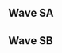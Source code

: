 {{DISPLAYTITLE:Canada Cup 2017: ''Melee'' Singles Pools}}{{SetGame|melee}}
{{tabs static
|name1=Overview
|link1=Canada Cup/2017/Melee
|name2=Singles Pools
|link2=Canada Cup/2017/Melee/Singles Pools
|name3=Singles Bracket
|link3=Canada Cup/2017/Melee/Singles Bracket
|name4=Doubles Bracket
|link4=Canada Cup/2017/Melee/Doubles Bracket
|This=2
}}
==Wave SA==
{{Box|start|padding=4em}}
==={{HiddenSort|SA1}}===
{{GroupTableStart |Bracket SA1|width=300px}}
{{GroupTableSlot|n0ne|flag=ni|win_m=3|lose_m=0|place=1|bg=up|go={{advance|Canada Cup/2017/Melee/Singles Bracket#Winners Bracket}}}}
{{GroupTableSlot|Ginger|flag=us|win_m=3|lose_m=0|place=1|bg=up|go={{advance|Canada Cup/2017/Melee/Singles Bracket#Winners Bracket}}}}
{{GroupTableSlot|DarkGenex|flag=us|win_m=3|lose_m=1|place=3|bg=stay|go={{advance|Canada Cup/2017/Melee/Singles Bracket#Losers Bracket}}}}
{{GroupTableSlot|JKJ|flag=us|win_m=3|lose_m=1|place=3|bg=stay|go={{advance|Canada Cup/2017/Melee/Singles Bracket#Losers Bracket}}}}
{{GroupTableSlot|DAC|flag=ca|win_m=4|lose_m=2|place=5|bg=down}}
{{GroupTableSlot|Turtle|flag=ca|win_m=3|lose_m=2|place=5|bg=down}}
{{GroupTableSlot|JOATguy|flag=ca|win_m=3|lose_m=2|place=7|bg=down}}
{{GroupTableSlot|Toffee|flag=ca|win_m=2|lose_m=2|place=7|bg=down}}
{{GroupTableSlot|Kirin|flag=ca|win_m=3|lose_m=2|place=9|bg=down}}
{{GroupTableSlot|noodle|flag=us|win_m=2|lose_m=2|place=9|bg=down}}
{{GroupTableSlot|Tap|flag=ca|win_m=2|lose_m=2|place=9|bg=down}}
{{GroupTableSlot|Jon Osc|flag=ca|win_m=1|lose_m=2|place=9|bg=down}}
{{GroupTableSlot|Smoyd|flag=ca|win_m=1|lose_m=2|place=13|bg=down}}
{{GroupTableSlot|Big Beta|flag=ca|win_m=1|lose_m=2|place=13|bg=down}}
{{GroupTableSlot|TrueZeeker|flag=ca|win_m=1|lose_m=2|place=13|bg=down}}
{{GroupTableSlot|Mango|flag=ca|win_m=1|lose_m=2|place=13|bg=down}}
{{GroupTableSlot|Maltrez|flag=ca|win_m=0|lose_m=2|place=17|bg=down}}
{{GroupTableSlot|CaptainCarleGG|flag=ca|win_m=0|lose_m=2|place=17|bg=down}}
{{GroupTableSlot|person|flag=ca|win_m=0|lose_m=2|place=17|bg=down}}
{{GroupTableSlot|n00b64|flag=ca|win_m=0|lose_m=2|place=17|bg=down}}
{{GroupTableSlot|Coastward|flag=ca|win_m=0|lose_m=2|place=17|bg=down}}
{{GroupTableEnd}}
{{Box|break|padding=4em}}

==={{HiddenSort|SA2}}===
{{GroupTableStart |Bracket SA2|width=300px}}
{{GroupTableSlot|Kage|flag=ca|win_m=3|lose_m=0|place=1|bg=up|go={{advance|Canada Cup/2017/Melee/Singles Bracket#Winners Bracket}}}}
{{GroupTableSlot|KJH|flag=us|win_m=3|lose_m=0|place=1|bg=up|go={{advance|Canada Cup/2017/Melee/Singles Bracket#Winners Bracket}}}}
{{GroupTableSlot|Platty|flag=ca|win_m=3|lose_m=1|place=3|bg=stay|go={{advance|Canada Cup/2017/Melee/Singles Bracket#Losers Bracket}}}}
{{GroupTableSlot|Vino|flag=us|win_m=3|lose_m=1|place=3|bg=stay|go={{advance|Canada Cup/2017/Melee/Singles Bracket#Losers Bracket}}}}
{{GroupTableSlot|Bubs|flag=ca|win_m=5|lose_m=2|place=5|bg=down}}
{{GroupTableSlot|Briefs|flag=ca|win_m=3|lose_m=2|place=5|bg=down}}
{{GroupTableSlot|Nix|flag=ca|win_m=2|lose_m=2|place=7|bg=down}}
{{GroupTableSlot|cylinder|flag=ca|win_m=2|lose_m=2|place=7|bg=down}}
{{GroupTableSlot|Synnett|flag=ca|win_m=3|lose_m=2|place=9|bg=down}}
{{GroupTableSlot|Boat|flag=ca|win_m=2|lose_m=2|place=9|bg=down}}
{{GroupTableSlot|Nora|flag=ca|win_m=2|lose_m=2|place=9|bg=down}}
{{GroupTableSlot|Ferox|flag=ca|win_m=1|lose_m=2|place=9|bg=down}}
{{GroupTableSlot|Nesstea|flag=ca|win_m=2|lose_m=2|place=13|bg=down}}
{{GroupTableSlot|Eidolon|flag=ca|win_m=1|lose_m=2|place=13|bg=down}}
{{GroupTableSlot|Musy|flag=ca|win_m=1|lose_m=2|place=13|bg=down}}
{{GroupTableSlot|HuskyGamer|flag=ca|win_m=1|lose_m=2|place=13|bg=down}}
{{GroupTableSlot|PracticalTAS|flag=ca|win_m=1|lose_m=2|place=17|bg=down}}
{{GroupTableSlot|Penn|flag=ca|win_m=0|lose_m=2|place=17|bg=down}}
{{GroupTableSlot|MRTN|flag=ca|win_m=0|lose_m=2|place=17|bg=down}}
{{GroupTableSlot|B0rtzy|flag=ca|win_m=0|lose_m=2|place=17|bg=down}}
{{GroupTableSlot|Lunch|flag=ca|win_m=0|lose_m=2|place=17|bg=down}}
{{GroupTableSlot|McDucky Potatoes|flag=ca|win_m=0|lose_m=2|place=17|bg=down}}
{{GroupTableEnd}}
{{Box|break|padding=4em}}

==={{HiddenSort|SA3}}===
{{GroupTableStart |Bracket SA3|width=300px}}
{{GroupTableSlot|KirbyKaze|flag=ca|win_m=3|lose_m=0|place=1|bg=up|go={{advance|Canada Cup/2017/Melee/Singles Bracket#Winners Bracket}}}}
{{GroupTableSlot|Prince Abu|flag=us|win_m=3|lose_m=0|place=1|bg=up|go={{advance|Canada Cup/2017/Melee/Singles Bracket#Winners Bracket}}}}
{{GroupTableSlot|Plum|flag=uz|win_m=3|lose_m=1|place=3|bg=stay|go={{advance|Canada Cup/2017/Melee/Singles Bracket#Losers Bracket}}}}
{{GroupTableSlot|Hyprid|flag=us|win_m=3|lose_m=1|place=3|bg=stay|go={{advance|Canada Cup/2017/Melee/Singles Bracket#Losers Bracket}}}}
{{GroupTableSlot|Andyboi|flag=ca|win_m=4|lose_m=2|place=5|bg=down}}
{{GroupTableSlot|Faust|flag=ca|win_m=3|lose_m=2|place=5|bg=down}}
{{GroupTableSlot|nala|flag=us|win_m=4|lose_m=2|place=7|bg=down}}
{{GroupTableSlot|CupOfOrangeJuice|flag=ca|win_m=3|lose_m=2|place=7|bg=down}}
{{GroupTableSlot|Jooce|flag=ca|win_m=2|lose_m=2|place=9|bg=down}}
{{GroupTableSlot|TPN|flag=ca|win_m=1|lose_m=2|place=9|bg=down}}
{{GroupTableSlot|Warsaw|flag=ca|win_m=1|lose_m=2|place=9|bg=down}}
{{GroupTableSlot|Chedda|flag=|win_m=1|lose_m=2|place=9|bg=down}}
{{GroupTableSlot|Seed|flag=us|win_m=2|lose_m=2|place=13|bg=down}}
{{GroupTableSlot|Wransky|flag=ca|win_m=2|lose_m=2|place=13|bg=down}}
{{GroupTableSlot|highwata|flag=ca|win_m=1|lose_m=2|place=13|bg=down}}
{{GroupTableSlot|Dad Salad|flag=ca|win_m=1|lose_m=2|place=13|bg=down}}
{{GroupTableSlot|Hideo|flag=ca|win_m=1|lose_m=2|place=17|bg=down}}
{{GroupTableSlot|Kobe|flag=ca|win_m=0|lose_m=2|place=17|bg=down}}
{{GroupTableSlot|Kuebiko|flag=ca|win_m=0|lose_m=2|place=17|bg=down}}
{{GroupTableSlot|Btea|flag=ca|win_m=0|lose_m=2|place=17|bg=down}}
{{GroupTableSlot|Sigh|flag=ca|win_m=0|lose_m=2|place=17|bg=down}}
{{GroupTableSlot|Repose|flag=us|win_m=0|lose_m=2|place=17|bg=down}}
{{GroupTableEnd}}
{{Box|break|padding=4em}}

==={{HiddenSort|SA4}}===
{{GroupTableStart |Bracket SA4|width=300px}}
{{GroupTableSlot|Duck|flag=us|win_m=3|lose_m=0|place=1|bg=up|go={{advance|Canada Cup/2017/Melee/Singles Bracket#Winners Bracket}}}}
{{GroupTableSlot|Trulliam|flag=ca|win_m=3|lose_m=0|place=1|bg=up|go={{advance|Canada Cup/2017/Melee/Singles Bracket#Winners Bracket}}}}
{{GroupTableSlot|Nightmare|flag=ca|win_m=3|lose_m=1|place=3|bg=stay|go={{advance|Canada Cup/2017/Melee/Singles Bracket#Losers Bracket}}}}
{{GroupTableSlot|Bolvelt|flag=ca|win_m=3|lose_m=1|place=3|bg=stay|go={{advance|Canada Cup/2017/Melee/Singles Bracket#Losers Bracket}}}}
{{GroupTableSlot|Phemto|flag=ca|win_m=4|lose_m=2|place=5|bg=down}}
{{GroupTableSlot|BYOD|flag=ca|win_m=3|lose_m=2|place=5|bg=down}}
{{GroupTableSlot|Krisp|flag=ca|win_m=2|lose_m=2|place=7|bg=down}}
{{GroupTableSlot|Towel|flag=ca|win_m=2|lose_m=2|place=7|bg=down}}
{{GroupTableSlot|Captain Quiggles|flag=ca|win_m=2|lose_m=2|place=9|bg=down}}
{{GroupTableSlot|Ocean Man|flag=|win_m=2|lose_m=2|place=9|bg=down}}
{{GroupTableSlot|yunbo|flag=us|win_m=2|lose_m=2|place=9|bg=down}}
{{GroupTableSlot|Faizo|flag=ca|win_m=2|lose_m=2|place=9|bg=down}}
{{GroupTableSlot|Tron|flag=us|win_m=1|lose_m=2|place=13|bg=down}}
{{GroupTableSlot|BlueBrew|flag=ca|win_m=1|lose_m=2|place=13|bg=down}}
{{GroupTableSlot|CampusCutie|flag=ca|win_m=1|lose_m=2|place=13|bg=down}}
{{GroupTableSlot|Xayonara|flag=ca|win_m=1|lose_m=2|place=13|bg=down}}
{{GroupTableSlot|Skeleking|flag=ca|win_m=1|lose_m=2|place=17|bg=down}}
{{GroupTableSlot|Yeesh|flag=ca|win_m=0|lose_m=2|place=17|bg=down}}
{{GroupTableSlot|Kreuz|flag=ca|win_m=0|lose_m=2|place=17|bg=down}}
{{GroupTableSlot|soyboy|flag=ca|win_m=0|lose_m=2|place=17|bg=down}}
{{GroupTableSlot|SlugKing|flag=ca|win_m=0|lose_m=2|place=17|bg=down}}
{{GroupTableEnd}}
{{Box|end}}

==Wave SB==
{{Box|start|padding=4em}}
==={{HiddenSort|SB1}}===
{{GroupTableStart |Bracket SB1|width=300px}}
{{GroupTableSlot|Armada|flag=se|win_m=3|lose_m=0|place=1|bg=up|go={{advance|Canada Cup/2017/Melee/Singles Bracket#Winners Bracket}}}}
{{GroupTableSlot|Moky|flag=ca|win_m=3|lose_m=0|place=1|bg=up|go={{advance|Canada Cup/2017/Melee/Singles Bracket#Winners Bracket}}}}
{{GroupTableSlot|Heartstrings|flag=us|win_m=3|lose_m=1|place=3|bg=stay|go={{advance|Canada Cup/2017/Melee/Singles Bracket#Losers Bracket}}}}
{{GroupTableSlot|Zuppy|flag=ca|win_m=3|lose_m=1|place=3|bg=stay|go={{advance|Canada Cup/2017/Melee/Singles Bracket#Losers Bracket}}}}
{{GroupTableSlot|Savage|flag=ca|win_m=3|lose_m=2|place=5|bg=down}}
{{GroupTableSlot|Reggie|flag=|win_m=3|lose_m=2|place=5|bg=down}}
{{GroupTableSlot|malote|flag=mx|win_m=3|lose_m=2|place=7|bg=down}}
{{GroupTableSlot|Vidya_James|flag=ca|win_m=2|lose_m=2|place=7|bg=down}}
{{GroupTableSlot|Aikawa|flag=|win_m=2|lose_m=2|place=9|bg=down}}
{{GroupTableSlot|Toasty|flag=ca|win_m=2|lose_m=2|place=9|bg=down}}
{{GroupTableSlot|Stngr|flag=ca|win_m=2|lose_m=2|place=9|bg=down}}
{{GroupTableSlot|Voltampt|flag=ca|win_m=1|lose_m=2|place=9|bg=down}}
{{GroupTableSlot|Yaruzu|flag=ca|win_m=2|lose_m=2|place=13|bg=down}}
{{GroupTableSlot|Young jee|flag=ca|win_m=2|lose_m=2|place=13|bg=down}}
{{GroupTableSlot|SHAKES|flag=|win_m=1|lose_m=2|place=13|bg=down}}
{{GroupTableSlot|Kapedani|flag=ca|win_m=1|lose_m=2|place=13|bg=down}}
{{GroupTableSlot|Ahlie|flag=ca|win_m=0|lose_m=2|place=17|bg=down}}
{{GroupTableSlot|Gibbles|flag=ca|win_m=0|lose_m=2|place=17|bg=down}}
{{GroupTableSlot|Krim|flag=ca|win_m=0|lose_m=2|place=17|bg=down}}
{{GroupTableSlot|Kirkos|flag=ca|win_m=0|lose_m=2|place=17|bg=down}}
{{GroupTableSlot|Vierance|flag=ca|win_m=0|lose_m=2|place=17|bg=down}}
{{GroupTableEnd}}
{{Box|break|padding=4em}}

==={{HiddenSort|SB2}}===
{{GroupTableStart |Bracket SB2|width=300px}}
{{GroupTableSlot|Ryan Ford|flag=ca|win_m=3|lose_m=0|place=1|bg=up|go={{advance|Canada Cup/2017/Melee/Singles Bracket#Winners Bracket}}}}
{{GroupTableSlot|Android|flag=se|win_m=3|lose_m=0|place=1|bg=up|go={{advance|Canada Cup/2017/Melee/Singles Bracket#Winners Bracket}}}}
{{GroupTableSlot|Poop|flag=ca|win_m=3|lose_m=1|place=3|bg=stay|go={{advance|Canada Cup/2017/Melee/Singles Bracket#Losers Bracket}}}}
{{GroupTableSlot|Tranimal|flag=ca|win_m=3|lose_m=1|place=3|bg=stay|go={{advance|Canada Cup/2017/Melee/Singles Bracket#Losers Bracket}}}}
{{GroupTableSlot|Movement|flag=ca|win_m=4|lose_m=2|place=5|bg=down}}
{{GroupTableSlot|Kid|flag=ca|win_m=3|lose_m=2|place=5|bg=down}}
{{GroupTableSlot|Rose|flag=ca|win_m=3|lose_m=2|place=7|bg=down}}
{{GroupTableSlot|RewinD|flag=ca|win_m=2|lose_m=2|place=7|bg=down}}
{{GroupTableSlot|Slik|flag=ca|win_m=2|lose_m=2|place=9|bg=down}}
{{GroupTableSlot|Kwon|flag=ca|win_m=2|lose_m=2|place=9|bg=down}}
{{GroupTableSlot|TerryBerry|flag=ca|win_m=2|lose_m=2|place=9|bg=down}}
{{GroupTableSlot|Dayman|flag=ca|win_m=1|lose_m=2|place=9|bg=down}}
{{GroupTableSlot|Raykushi|flag=ca|win_m=1|lose_m=2|place=13|bg=down}}
{{GroupTableSlot|Fern|flag=ca|win_m=1|lose_m=2|place=13|bg=down}}
{{GroupTableSlot|Yeetman98|flag=ca|win_m=1|lose_m=2|place=13|bg=down}}
{{GroupTableSlot|~XP~|flag=ca|win_m=1|lose_m=2|place=13|bg=down}}
{{GroupTableSlot|Passa|flag=ca|win_m=1|lose_m=2|place=17|bg=down}}
{{GroupTableSlot|AdamNatale10|flag=ca|win_m=0|lose_m=2|place=17|bg=down}}
{{GroupTableSlot|Lasagna|flag=ca|win_m=0|lose_m=2|place=17|bg=down}}
{{GroupTableSlot|MrHappy|flag=ca|win_m=0|lose_m=2|place=17|bg=down}}
{{GroupTableSlot|Postponed Malone|flag=ca|win_m=0|lose_m=2|place=17|bg=down}}
{{GroupTableEnd}}
{{Box|break|padding=4em}}

==={{HiddenSort|SB3}}===
{{GroupTableStart |Bracket SB3|width=300px}}
{{GroupTableSlot|Leffen|flag=se|win_m=3|lose_m=0|place=1|bg=up|go={{advance|Canada Cup/2017/Melee/Singles Bracket#Winners Bracket}}}}
{{GroupTableSlot|Coffeeblack|flag=ca|win_m=3|lose_m=0|place=1|bg=up|go={{advance|Canada Cup/2017/Melee/Singles Bracket#Winners Bracket}}}}
{{GroupTableSlot|Kao|flag=ca|win_m=5|lose_m=1|place=3|bg=stay|go={{advance|Canada Cup/2017/Melee/Singles Bracket#Losers Bracket}}}}
{{GroupTableSlot|Hex|flag=ca|win_m=4|lose_m=1|place=3|bg=stay|go={{advance|Canada Cup/2017/Melee/Singles Bracket#Losers Bracket}}}}
{{GroupTableSlot|V115|flag=ca|win_m=2|lose_m=2|place=5|bg=down}}
{{GroupTableSlot|Marko|flag=ca|win_m=2|lose_m=2|place=5|bg=down}}
{{GroupTableSlot|sn3aky|flag=ca|win_m=2|lose_m=2|place=7|bg=down}}
{{GroupTableSlot|OT Eric|flag=|win_m=2|lose_m=2|place=7|bg=down}}
{{GroupTableSlot|AllenNQ|flag=ca|win_m=3|lose_m=2|place=9|bg=down}}
{{GroupTableSlot|KNOK|flag=ca|win_m=2|lose_m=2|place=9|bg=down}}
{{GroupTableSlot|Gibbit|flag=ca|win_m=2|lose_m=2|place=9|bg=down}}
{{GroupTableSlot|Banffi|flag=ca|win_m=2|lose_m=2|place=9|bg=down}}
{{GroupTableSlot|Spokey|flag=ca|win_m=1|lose_m=2|place=13|bg=down}}
{{GroupTableSlot|Bop Rox|flag=ca|win_m=1|lose_m=2|place=13|bg=down}}
{{GroupTableSlot|Thumper|flag=ca|win_m=1|lose_m=2|place=13|bg=down}}
{{GroupTableSlot|Toby|flag=ca|win_m=1|lose_m=2|place=13|bg=down}}
{{GroupTableSlot|Afterthought|flag=ca|win_m=0|lose_m=2|place=17|bg=down}}
{{GroupTableSlot|Nitro|flag=ca|win_m=0|lose_m=2|place=17|bg=down}}
{{GroupTableSlot|jonjonftw|flag=ca|win_m=0|lose_m=2|place=17|bg=down}}
{{GroupTableSlot|Mark Jones|flag=ca|win_m=0|lose_m=2|place=17|bg=down}}
{{GroupTableSlot|AbsentPage|flag=us|win_m=0|lose_m=2|place=17|bg=down}}
{{GroupTableEnd}}
{{Box|break|padding=4em}}

==={{HiddenSort|SB4}}===
{{GroupTableStart |Bracket SB4|width=300px}}
{{GroupTableSlot|Weon-X|flag=cl|win_m=3|lose_m=0|place=1|bg=up|go={{advance|Canada Cup/2017/Melee/Singles Bracket#Winners Bracket}}}}
{{GroupTableSlot|Mew2King|flag=us|win_m=3|lose_m=0|place=1|bg=up|go={{advance|Canada Cup/2017/Melee/Singles Bracket#Winners Bracket}}}}
{{GroupTableSlot|Luka|flag=ca|win_m=4|lose_m=1|place=3|bg=stay|go={{advance|Canada Cup/2017/Melee/Singles Bracket#Losers Bracket}}}}
{{GroupTableSlot|SpaceGhost|flag=ca|win_m=4|lose_m=1|place=3|bg=stay|go={{advance|Canada Cup/2017/Melee/Singles Bracket#Losers Bracket}}}}
{{GroupTableSlot|Meelo|flag=ca|win_m=2|lose_m=2|place=5|bg=down}}
{{GroupTableSlot|Dope|flag=ca|win_m=2|lose_m=2|place=5|bg=down}}
{{GroupTableSlot|Tektite|flag=ca|win_m=4|lose_m=2|place=7|bg=down}}
{{GroupTableSlot|Neenor|flag=ca|win_m=3|lose_m=2|place=7|bg=down}}
{{GroupTableSlot|YikesItsMikes|flag=|win_m=2|lose_m=2|place=9|bg=down}}
{{GroupTableSlot|Worthless Logic|flag=ca|win_m=2|lose_m=2|place=9|bg=down}}
{{GroupTableSlot|Stark|flag=ca|win_m=2|lose_m=2|place=9|bg=down}}
{{GroupTableSlot|Low Expectations|flag=ca|win_m=1|lose_m=2|place=9|bg=down}}
{{GroupTableSlot|WIREDDEUS|flag=ca|win_m=1|lose_m=2|place=13|bg=down}}
{{GroupTableSlot|Austyp|flag=ca|win_m=1|lose_m=2|place=13|bg=down}}
{{GroupTableSlot|ratdawg|flag=ca|win_m=1|lose_m=2|place=13|bg=down}}
{{GroupTableSlot|Mingee|flag=ca|win_m=0|lose_m=2|place=13|bg=down}}
{{GroupTableSlot|OtES|flag=|win_m=1|lose_m=2|place=17|bg=down}}
{{GroupTableSlot|Butterlord|flag=ca|win_m=0|lose_m=2|place=17|bg=down}}
{{GroupTableSlot|PeachyKeen|flag=ca|win_m=0|lose_m=2|place=17|bg=down}}
{{GroupTableSlot|MAVERlCK21|flag=ca|win_m=0|lose_m=2|place=17|bg=down}}
{{GroupTableSlot|Glitterclit|flag=ca|win_m=0|lose_m=2|place=17|bg=down}}
{{GroupTableEnd}}
{{Box|end}}
